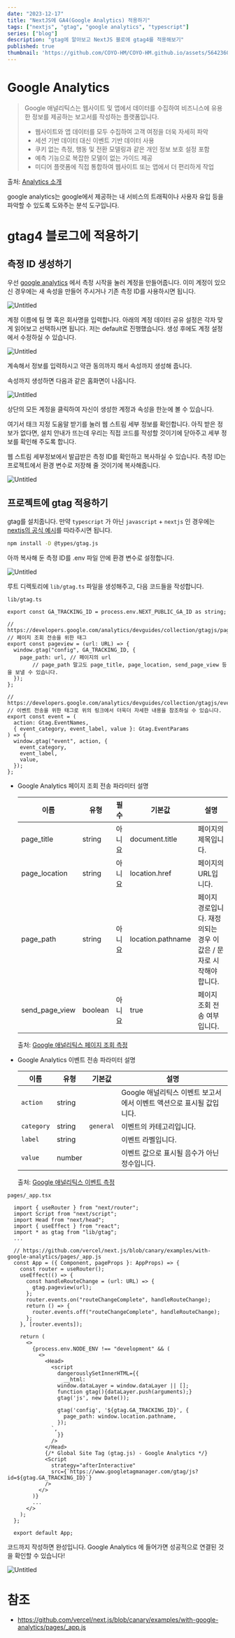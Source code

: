 ```yaml
---
date: "2023-12-17"
title: "NextJS에 GA4(Google Analytics) 적용하기"
tags: ["nextjs", "gtag", "google analytics", "typescript"]
series: ["blog"]
description: "gtag에 알아보고 NextJS 블로에 gtag4를 적용해보기"
published: true
thumbnail: 'https://github.com/COYO-HM/COYO-HM.github.io/assets/56423604/7d38e65e-5b4a-453d-9055-b1104d899c79'
---
```

# Google Analytics

> Google 애널리틱스는 웹사이트 및 앱에서 데이터를 수집하여 비즈니스에 유용한 정보를 제공하는 보고서를 작성하는 플랫폼입니다.
>
> - 웹사이트와 앱 데이터를 모두 수집하여 고객 여정을 더욱 자세히 파악
> - 세션 기반 데이터 대신 이벤트 기반 데이터 사용
> - 쿠키 없는 측정, 행동 및 전환 모델링과 같은 개인 정보 보호 설정 포함
> - 예측 기능으로 복잡한 모델이 없는 가이드 제공
> - 미디어 플랫폼에 직접 통합하여 웹사이트 또는 앱에서 더 편리하게 작업

출처: [Analytics 소개](https://support.google.com/analytics/topic/14089939?hl=ko&ref_topic=14090456&sjid=16409339143174609399-AP)

google analytics는 google에서 제공하는 내 서비스의 트래픽이나 사용자 유입 등을 파악할 수 있도록 도와주는 분석 도구입니다.

# ****gtag4 블로그에 적용하기****

## 측정 ID 생성하기

우선 [google analytics](https://analytics.google.com/analytics/web/provision/#/provision) 에서 측정 시작을 눌러 계정을 만들어줍니다. 이미 계정이 있으신 경우에는 새 속성을 만들어 주시거나 기존 측정 ID를 사용하시면 됩니다.

![Untitled](https://prod-files-secure.s3.us-west-2.amazonaws.com/b9f7b15d-530d-494a-82d4-8ecd5686ea40/b60afa50-72fb-4eb2-8d8c-c14ceafcb2c1/Untitled.png)

계정 이름에 팀 명 혹은 회사명을 입력합니다. 아래의 계정 데이터 공유 설정은 각자 맞게 읽어보고 선택하시면 됩니다. 저는 default로 진행했습니다. 생성 후에도 계정 설정에서 수정하실 수 있습니다.

![Untitled](https://prod-files-secure.s3.us-west-2.amazonaws.com/b9f7b15d-530d-494a-82d4-8ecd5686ea40/0d5e2f06-565f-496e-97f0-191445ad7324/Untitled.png)

계속해서 정보를 입력하시고 약관 동의까지 해서 속성까지 생성해 줍니다.

속성까지 생성하면 다음과 같은 홈화면이 나옵니다.

![Untitled](https://prod-files-secure.s3.us-west-2.amazonaws.com/b9f7b15d-530d-494a-82d4-8ecd5686ea40/f041c59e-93aa-44a0-a825-203459ae79bb/Untitled.png)

상단의 모든 계정을 클릭하여 자신이 생성한 계정과 속성을 한눈에 볼 수 있습니다.

여기서 태크 지정 도움말 받기를 눌러 웹 스트림 세부 정보를 확인합니다. 아직 받은 정보가 없다면, 설치 안내가 뜨는데 우리는 직접 코드를 작성할 것이기에 닫아주고 세부 정보를 확인해 주도록 합니다.

웹 스트림 세부정보에서 발급받은 측정 ID를 확인하고 복사하실 수 있습니다. 측정 ID는 프로젝트에서 환경 변수로 저장해 줄 것이기에 복사해줍니다.

![Untitled](https://prod-files-secure.s3.us-west-2.amazonaws.com/b9f7b15d-530d-494a-82d4-8ecd5686ea40/4cb2fa35-bf44-4048-b4a4-e41e657e3ce5/Untitled.png)

## 프로젝트에 ****gtag 적용하기****

gtag를 설치줍니다. 만약 `typescript` 가 아닌 `javascript` + `nextjs` 인 경우에는 [nextjs의 공식 예시](https://github.com/vercel/next.js/tree/canary/examples/with-google-analytics)를 따라주시면 됩니다.

```bash
npm install -D @types/gtag.js
```

아까 복사해 둔 측정 ID를 .env 파일 안에 환경 변수로 설정합니다.

![Untitled](https://prod-files-secure.s3.us-west-2.amazonaws.com/b9f7b15d-530d-494a-82d4-8ecd5686ea40/a936ac22-c40b-4dd1-9c78-3ca3c505ab65/Untitled.png)

루트 디렉토리에 `lib/gtag.ts`  파일을 생성해주고, 다음 코드들을 작성합니다.

`lib/gtag.ts`

```tsx
export const GA_TRACKING_ID = process.env.NEXT_PUBLIC_GA_ID as string;

// https://developers.google.com/analytics/devguides/collection/gtagjs/pages
// 페이지 조회 전송을 위한 태그
export const pageview = (url: URL) => {
  window.gtag("config", GA_TRACKING_ID, {
    page_path: url, // 페이지의 url
		// page_path 말고도 page_title, page_location, send_page_view 등을 보낼 수 있습니다.
  });
};

// https://developers.google.com/analytics/devguides/collection/gtagjs/events
// 이벤트 전송을 위한 태그로 위의 링크에서 더욱더 자세한 내용을 참조하실 수 있습니다.
export const event = (
  action: Gtag.EventNames,
  { event_category, event_label, value }: Gtag.EventParams
) => {
  window.gtag("event", action, {
    event_category,
    event_label,
    value,
  });
};
```

- Google Analytics 페이지 조회 전송 파라미터 설명


    | 이름 | 유형 | 필수 | 기본값 | 설명 |
    | --- | --- | --- | --- | --- |
    | page_title | string | 아니요 | document.title | 페이지의 제목입니다. |
    | page_location | string | 아니요 | location.href | 페이지의 URL입니다. |
    | page_path | string | 아니요 | location.pathname | 페이지 경로입니다. 재정의되는 경우 이 값은 / 문자로 시작해야 합니다. |
    | send_page_view | boolean | 아니요 | true | 페이지 조회 전송 여부입니다. |

    출처: [Google 애널리틱스 페이지 조회 측정](https://developers.google.com/analytics/devguides/collection/gtagjs/pages)


- Google Analytics 이벤트 전송 파라미터 설명


    | 이름 | 유형 | 기본값 | 설명 |
    | --- | --- | --- | --- |
    | `action` | string |  | Google 애널리틱스 이벤트 보고서에서 이벤트 액션으로 표시될 값입니다. |
    | `category` | string | `general` | 이벤트의 카테고리입니다. |
    | `label` | string |  | 이벤트 라벨입니다. |
    | `value` | number |  | 이벤트 값으로 표시될 음수가 아닌 정수입니다. |

    출처: [Google 애널리틱스 이벤트 측정](https://developers.google.com/analytics/devguides/collection/gtagjs/events)


`pages/_app.tsx`

```tsx
  import { useRouter } from "next/router";
  import Script from "next/script";
  import Head from "next/head";
  import { useEffect } from "react";
  import * as gtag from "lib/gtag";
  ...

  // https://github.com/vercel/next.js/blob/canary/examples/with-google-analytics/pages/_app.js
  const App = ({ Component, pageProps }: AppProps) => {
    const router = useRouter();
    useEffect(() => {
      const handleRouteChange = (url: URL) => {
        gtag.pageview(url);
      };
      router.events.on("routeChangeComplete", handleRouteChange);
      return () => {
        router.events.off("routeChangeComplete", handleRouteChange);
      };
    }, [router.events]);

    return (
      <>
        {process.env.NODE_ENV !== "development" && (
          <>
            <Head>
              <script
                dangerouslySetInnerHTML={{
                  __html: `
                window.dataLayer = window.dataLayer || [];
                function gtag(){dataLayer.push(arguments);}
                gtag('js', new Date());

                gtag('config', '${gtag.GA_TRACKING_ID}', {
                  page_path: window.location.pathname,
                });
              `,
                }}
              />
            </Head>
            {/* Global Site Tag (gtag.js) - Google Analytics */}
            <Script
              strategy="afterInteractive"
              src={`https://www.googletagmanager.com/gtag/js?id=${gtag.GA_TRACKING_ID}`}
            />
          </>
        )}
        ...
      </>
    );
  };

  export default App;
```

코드까지 작성하면 완성입니다. Google Analytics 에 들어가면 성공적으로 연결된 것을 확인할 수 있습니다!

![Untitled](https://prod-files-secure.s3.us-west-2.amazonaws.com/b9f7b15d-530d-494a-82d4-8ecd5686ea40/fddb72c1-4823-4fbb-9c47-2bb918ec073a/Untitled.png)

# 참조

- https://github.com/vercel/next.js/blob/canary/examples/with-google-analytics/pages/_app.js
